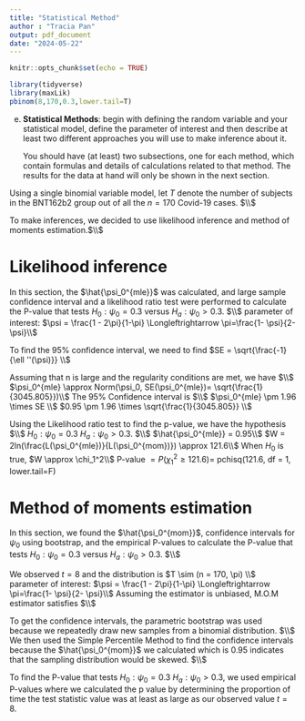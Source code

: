 ```yaml
---
title: "Statistical Method"
author : "Tracia Pan"
output: pdf_document
date: "2024-05-22"
---
```


```r
knitr::opts_chunk$set(echo = TRUE)

library(tidyverse)
library(maxLik)
pbinom(8,170,0.3,lower.tail=T)
```
\begin{align}
\begin{aligned}
\end{aligned}
\end{align}

e. **Statistical Methods**: begin with defining the random variable and your statistical model, define the parameter of interest and then describe at least two different approaches you will use to make inference about it. 

    You should have (at least) two subsections, one for each method, which contain formulas and details of calculations related to that method. The results for the data at hand will only be shown in the next section.


Using a single binomial variable model, let $T$ denote the number of subjects in the BNT162b2 group out of all the $n = 170$ Covid-19 cases. $\\$

\begin{align}
\begin{aligned}
T \sim (n = 170, \pi) \\
\text{Where } \pi = P(BNT162b2|Covid-19 case) \text{ and can be shown to be equal to} \\
\pi = \frac{n_1 \pi_1}{n_1 \pi_1+n_2 \pi_2}\\
\text{Since } n_1 = 17411 \text{ and } n_2 = 17511\text{, we can say that }\\ 
n_1 \approx n_2 \text{, the randomization is } 1:1 \text{, and can simplify } \pi \text{ to} \\
\pi = \frac{\pi_1}{\pi_1+ \pi_2} \\
\text{We then have our parameter of interest} \\
\psi = \frac{\pi_2 - \pi_1}{\pi_2} \\
= \frac{1 - 2\pi}{1-\pi} \\
= 1 - \frac{\pi_1}{\pi_2}
\end{aligned}
\end{align}

To make inferences, we decided to use likelihood inference and method of moments estimation.$\\$
\begin{align}
\begin{aligned}
\end{aligned}
\end{align}

# Likelihood inference
In this section, the $\hat{\psi_0^{mle}}$ was calculated, and large sample confidence interval and a likelihood ratio test were performed to calculate the P-value that tests $H_0: \psi_0 = 0.3$ versus $H_a: \psi_0 > 0.3$. $\\$
parameter of interest: $\psi = \frac{1 - 2\pi}{1-\pi} \Longleftrightarrow \pi=\frac{1- \psi}{2- \psi}\\$  
\begin{align}
\begin{aligned}
L(\psi) &=  (\binom{170}{t}) (\frac{1- \psi}{2- \psi})^t (1-\frac{1- \psi}{2- \psi})^{170-t}, x = 0, 1, \dots, 170 \\
\ell(\psi) &= ln(\binom{170}{t}) + tln(\frac{1- \psi}{2- \psi}) + (170-t)ln(1-\frac{1- \psi}{2- \psi})\\
\ell '(\psi) &= -\frac{t}{(-\psi+1)(-\psi+2)} + \frac{170-t}{\psi + 2}\\
\end{aligned}
\end{align}

\begin{align}
\begin{aligned}
\text{To find } \hat{\psi_0^{mle}} \text{, we set } \ell '(\psi) &= 0\\
-\frac{t}{(-\psi+1)(-\psi+2)} + \frac{170-t}{\psi + 2} &= 0\\
\frac{t}{(-\psi+1)(-\psi+2)} &= \frac{170-t}{\psi + 2} \\
t(-\psi+2) &= (170-t)(-\psi+1)(-\psi+2)\\
t &= (170-t)(-\psi+1)\\
t &= -170\psi + \psi t - t +170 \\
170 \psi - \psi t &= -2t+170\\
\psi(170-t) &= -2t+170 \\
\hat{\psi_0^{mle}} &= \frac{-2t+170}{170-t}\\
t &= 8 \\
\hat{\psi_0^{mle}} &= \frac{-2(8)+170}{170-(8)} = 0.95
\end{aligned}
\end{align}

To find the 95% confidence interval, we need to find $SE = \sqrt{\frac{-1}{\ell ''(\psi)}} \\$
\begin{align}
\begin{aligned}
\ell '(\psi) &= -\frac{t}{(-\psi+1)(-\psi+2)} + \frac{170-t}{\psi + 2}\\
\ell ''(\psi) &= \frac{t(2\psi-3)}{(-\psi +1)^2(-\psi+2)^2} + \frac{170-t}{(-\psi+2)^2}\\
\text{Plugging in } t = 8 \text{ and } \psi = 0.95\\
&= -3045.805 \\
- \ell ''(\psi) &= 3045.805\\
SE &= \sqrt{\frac{-1}{\ell ''(\psi)}} = \sqrt{\frac{1}{-\ell ''(\psi)}} \\
&= \sqrt{\frac{1}{3045.805}} \\ 
\end{aligned}
\end{align}

Assuming that n is large and the regularity conditions are met, we have $\\$
$\psi_0^{mle} \approx Norm(\psi_0, SE(\psi_0^{mle})= \sqrt{\frac{1}{3045.805}})\\$
The 95% Confidence interval is $\\$
$\psi_0^{mle} \pm 1.96 \times SE \\$
$0.95 \pm 1.96 \times \sqrt{\frac{1}{3045.805}} \\$

Using the Likelihood ratio test to find the p-value, we have the hypothesis $\\$
$H_0: \psi_0 = 0.3$ $H_a: \psi_0 > 0.3$. $\\$
$\hat{\psi_0^{mle}} = 0.95\\$
$W = 2ln(\frac{L(\psi_0^{mle})}{L(\psi_0^{mom})}) \approx 121.6\\$
When $H_0$ is true, $W \approx \chi_1^2\\$
P-value $= P(\chi_1^2 \geq 121.6) =$ pchisq(121.6, df = 1, lower.tail=F)

# Method of moments estimation
In this section, we found the $\hat{\psi_0^{mom}}$, confidence intervals for $\psi_0$ using bootstrap, and the empirical P-values to calculate the P-value that tests $H_0: \psi_0 = 0.3$ versus $H_a: \psi_0 > 0.3$. $\\$


We observed $t = 8$ and the distribution is $T \sim (n = 170, \pi) \\$
parameter of interest: $\psi = \frac{1 - 2\pi}{1-\pi} \Longleftrightarrow \pi=\frac{1- \psi}{2- \psi}\\$ 
Assuming the estimator is unbiased, M.O.M estimator satisfies $\\$
\begin{align}
\begin{aligned}
E[T] &= t \\
n\pi &= t \\
170\pi &= t \\
170 \times \frac{1- \psi}{2- \psi} &= t \\
170 \times \frac{1- \psi}{2- \psi} &= 8 \\
\frac{1- \psi}{2- \psi} = \frac{8}{170}\\
8(2- \psi) &= 170(1-\psi) \\
16 - 8\psi &= 170 - 170\psi \\
162 \psi &= 154 \\
\hat{\psi_0} &= \frac{154}{162} \approx 0.95 \\
\hat{\psi_0^{mom}} &= 0.95\\
\end{aligned}
\end{align}

To get the confidence intervals, the parametric bootstrap was used because we repeatedly draw new samples from a binomial distribution. $\\$
We then used the Simple Percentile Method to find the confidence intervals because the $\hat{\psi_0^{mom}}$ we calculated which is 0.95 indicates that the sampling distribution would be skewed. $\\$

To find the P-value that tests $H_0: \psi_0 = 0.3$  $H_a: \psi_0 > 0.3$, we used 
empirical P-values where we calculated the p value by determining the proportion of time the test statistic value was at least as large as our observed value $t=8$.

    
   





